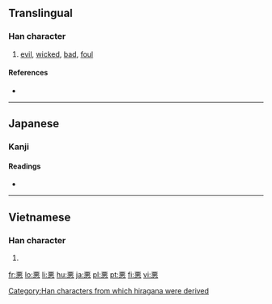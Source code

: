 {{also|惡|恶}}
==Translingual==

===Han character===
{{Han char|rn=61|rad=心|as=07|sn=11|four=|canj=一一心 (MMP), X一一心 (XMMP)}}

# [[evil]], [[wicked]], [[bad]], [[foul]]

====References====
* {{Han ref|kx=0388.341|dkj=10717|dj=0721.260|hdz=42300.020|uh=60AA|ud=24746}}

----

==Japanese==

===Kanji===
{{ja-kanji|grade=3|rs=心07}}

====Readings====
* {{ja-readings|on=[[あく]] (aku)|kun=[[わるい]] (warui), [[にくむ]] (nikumu), [[いずくんぞ]] (izukunzo)}}

[[Category:Han characters from which hiragana were derived]]

----

==Vietnamese==

===Han character===
{{vi-hantu|ác|rs=心07}}

# {{defn|Vietnamese|sort=心07}}

[[fr:悪]]
[[lo:悪]]
[[li:悪]]
[[hu:悪]]
[[ja:悪]]
[[pl:悪]]
[[pt:悪]]
[[fi:悪]]
[[vi:悪]]